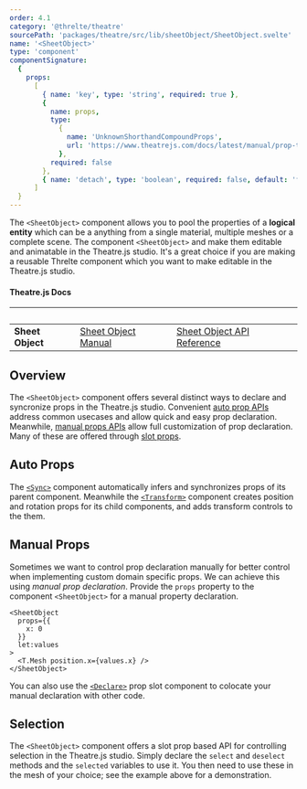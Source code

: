 ```yaml
---
order: 4.1
category: '@threlte/theatre'
sourcePath: 'packages/theatre/src/lib/sheetObject/SheetObject.svelte'
name: '<SheetObject>'
type: 'component'
componentSignature:
  {
    props:
      [
        { name: 'key', type: 'string', required: true },
        {
          name: props,
          type:
            {
              name: 'UnknownShorthandCompoundProps',
              url: 'https://www.theatrejs.com/docs/latest/manual/prop-types'
            },
          required: false
        },
        { name: 'detach', type: 'boolean', required: false, default: 'false' }
      ]
  }
---
```


The `<SheetObject>` component allows you to pool the properties of a **logical entity** which can be a anything from a single material, multiple meshes or a complete scene. The component `<SheetObject>` and
make them editable and animatable in the Theatre.js studio. It's a great choice if you are making a reusable Threlte component which
you want to make editable in the Theatre.js studio.

#### Theatre.js Docs

| &nbsp;           | &nbsp;                                                                      | &nbsp;                                                                              |
| ---------------- | --------------------------------------------------------------------------- | ----------------------------------------------------------------------------------- |
| **Sheet Object** | [Sheet Object Manual](https://www.theatrejs.com/docs/latest/manual/objects) | [Sheet Object API Reference](https://www.theatrejs.com/docs/latest/api/core#object) |

## Overview

The `<SheetObject>` component offers several distinct ways to declare and syncronize props in the Theatre.js studio. Convenient [auto prop APIs](#auto-props) address common usecases and allow
quick and easy prop declaration. Meanwhile, [manual props APIs](#manual-prop) allow full customization of prop declaration. Many of these are offered through [slot props](https://svelte.dev/docs/special-elements#slot-slot-key-value).

<Example path="theatre/sheet-object" />

## Auto Props

The [`<Sync>`](./sync) component automatically infers and synchronizes props of its parent component. Meanwhile the [`<Transform>`](./transform) component creates position and rotation props for its
child components, and adds transform controls to the them.

## Manual Props

Sometimes we want to control prop declaration manually for better control when implementing custom domain
specific props. We can achieve this using _manual prop declaration_. Provide the `props` property to the component
`<SheetObject>` for a manual property declaration.

```svelte
<SheetObject
  props={{
    x: 0
  }}
  let:values
>
  <T.Mesh position.x={values.x} />
</SheetObject>
```

You can also use the [`<Declare>`](./declare) prop slot component to colocate your manual declaration with other code.

## Selection

The `<SheetObject>` component offers a slot prop based API for controlling selection in the Theatre.js studio. Simply
declare the `select` and `deselect` methods and the `selected` variables to use it. You then need to use these in the
mesh of your choice; see the example above for a demonstration.
